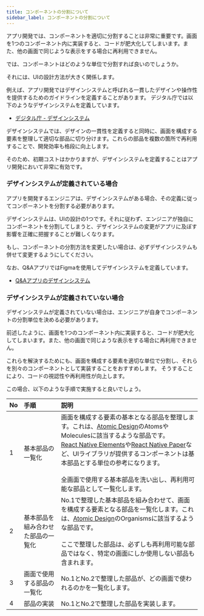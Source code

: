 ```yaml
---
title: コンポーネントの分割について
sidebar_label: コンポーネントの分割について
---
```


アプリ開発では、コンポーネントを適切に分割することは非常に重要です。画面を1つのコンポーネント内に実装すると、コードが肥大化してしまいます。また、他の画面で同じような表示をする場合に再利用できません。

では、コンポーネントはどのような単位で分割すれば良いのでしょうか。

それには、UIの設計方法が大きく関係します。

例えば、アプリ開発ではデザインシステムと呼ばれる一貫したデザインや操作性を提供するためのガイドラインを定義することがあります。
デジタル庁では以下のようなデザインシステムを定義しています。

- [デジタル庁 - デザインシステム](https://www.digital.go.jp/policies/servicedesign/designsystem)

デザインシステムでは、デザインの一貫性を定義すると同時に、画面を構成する要素を整理して適切な部品に切り分けます。これらの部品を複数の箇所で再利用することで、開発効率も格段に向上します。

そのため、初期コストはかかりますが、デザインシステムを定義することはアプリ開発において非常に有効です。

### デザインシステムが定義されている場合

アプリを開発するエンジニアは、デザインシステムがある場合、その定義に従ってコンポーネントを分割する必要があります。

デザインシステムは、UIの設計の1つです。それに従わず、エンジニアが独自にコンポーネントを分割してしまうと、デザインシステムの変更がアプリに及ぼす影響を正確に把握することが難しくなります。

もし、コンポーネントの分割方法を変更したい場合は、必ずデザインシステムも併せて変更するようにしてください。

なお、Q&AアプリではFigmaを使用してデザインシステムを定義しています。

- [Q&Aアプリのデザインシステム](https://github.com/{@inject:organization}/mobile-app-crib-notes/blob/master/website/docs/react-native/learn/qa-app/qa-app.fig)

### デザインシステムが定義されていない場合

デザインシステムが定義されていない場合は、エンジニアが自身でコンポーネントの分割単位を決める必要があります。

前述したように、画面を1つのコンポーネント内に実装すると、コードが肥大化してしまいます。また、他の画面で同じような表示をする場合に再利用できません。

これらを解決するためにも、画面を構成する要素を適切な単位で分割し、それらを別々のコンポーネントとして実装することをおすすめします。
そうすることにより、コードの視認性や再利用性が向上します。

この場合、以下のような手順で実施すると良いでしょう。

| No | 手順                | 説明                                                                                                                                                                                                                                                                                                                     |
|:---|:------------------|:-----------------------------------------------------------------------------------------------------------------------------------------------------------------------------------------------------------------------------------------------------------------------------------------------------------------------|
| 1  | 基本部品の一覧化          | 画面を構成する要素の基本となる部品を整理します。これは、[Atomic Design](https://atomicdesign.bradfrost.com/)のAtomsやMoleculesに該当するような部品です。<br/>[React Native Elements](https://reactnativeelements.com/)や[React Native Paper](https://reactnativepaper.com/)など、UIライブラリが提供するコンポーネントは基本部品とする単位の参考になります。<br/><br/>全画面で使用する基本部品を洗い出し、再利用可能な部品として一覧化します。 |
| 2  | 基本部品を組み合わせた部品の一覧化 | No.1で整理した基本部品を組み合わせて、画面を構成する要素となる部品を一覧化します。これは、[Atomic Design](https://atomicdesign.bradfrost.com/)のOrganismsに該当するような部品です。<br/><br/>ここで整理した部品は、必ずしも再利用可能な部品ではなく、特定の画面にしか使用しない部品も含まれます。                                                                                                                                 |
| 3  | 画面で使用する部品の一覧化     | No.1とNo.2で整理した部品が、どの画面で使われるのかを一覧化します。                                                                                                                                                                                                                                                                                  |
| 4  | 部品の実装             | No.1とNo.2で整理した部品を実装します。                                                                                                                                                                                                                                                                                                |
